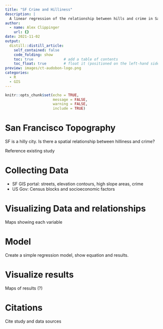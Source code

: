 ```yaml
---
title: "SF Crime and Hilliness"
description: |
  A linear regression of the relationship between hills and crime in San Francisco.
author:
  - name: Alex Clippinger
    url: {}
date: 2021-11-02
output:
  distill::distill_article:
    self_contained: false
    code_folding: show
    toc: true              # add a table of contents
    toc_float: true        # float it (positioned on the left-hand side, rather at the top)
preview: images/ct-audobon-logo.png
categories: 
  - R
  - GIS
---
```


```r
knitr::opts_chunk$set(echo = TRUE,
                      message = FALSE, 
                      warning = FALSE, 
                      include = TRUE)
```

# San Francisco Topography

SF is a hilly city. Is there a spatial relationship between hilliness and crime?

Reference existing study

# Collecting Data

- SF GIS portal: streets, elevation contours, high slope areas, crime
- US Gov: Census blocks and socioeconomic factors

# Visualizing Data and relationships

Maps showing each variable

# Model

Create a simple regression model, show equation and results.

# Visualize results

Maps of results (?)

# Citations

Cite study and data sources